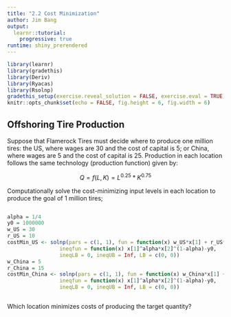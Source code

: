 ```yaml
---
title: "2.2 Cost Minimization"
author: Jim Bang    
output: 
  learnr::tutorial: 
    progressive: true
runtime: shiny_prerendered
---
```


```r
library(learnr)
library(gradethis)
library(Deriv)
library(Ryacas)
library(Rsolnp)
gradethis_setup(exercise.reveal_solution = FALSE, exercise.eval = TRUE)
knitr::opts_chunk$set(echo = FALSE, fig.height = 6, fig.width = 6)
```

## Offshoring Tire Production

Suppose that Flamerock Tires must decide where to produce one million tires: the US, where wages are 30 and the cost of capital is 5; or China, where wages are 5 and the cost of capital is 25. Production in each location follows the same technology (production function) given by: 

$$Q = f(L, K) = L^{0.25} * K^{0.75}$$

Computationally solve the cost-minimizing input levels in each location to produce the goal of 1 million tires; 

```r

```

```r
alpha = 1/4
y0 = 1000000
w_US = 30
r_US = 10
costMin_US <- solnp(pars = c(1, 1), fun = function(x) w_US*x[1] + r_US*x[2],
                 ineqfun = function(x) x[1]^alpha*x[2]^(1-alpha)-y0,
                 ineqLB = 0, ineqUB = Inf, LB = c(0, 0))
w_China = 5
r_China = 15
costMin_China <- solnp(pars = c(1, 1), fun = function(x) w_China*x[1] + r_China*x[2],
                 ineqfun = function(x) x[1]^alpha*x[2]^(1-alpha)-y0,
                 ineqLB = 0, ineqUB = Inf, LB = c(0, 0))
```

```r

```

Which location minimizes costs of producing the target quantity? 
